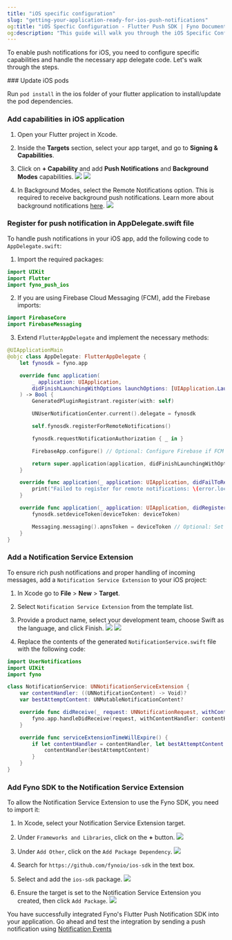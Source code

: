 ```yaml
---
title: "iOS specific configuration"
slug: "getting-your-application-ready-for-ios-push-notifications"
og:title: "iOS Specfic Configuration - Flutter Push SDK | Fyno Documentation"
og:description: "This guide will walk you through the iOS Specific Configuration required to get your app ready for push notifications."
---
```


To enable push notifications for iOS, you need to configure specific capabilities and handle the necessary app delegate code. Let's walk through the steps.

<Steps>
### Update iOS pods

Run `pod install` in the ios folder of your flutter application to install/update the pod dependencies.

### Add capabilities in iOS application

1. Open your Flutter project in Xcode.
2. Inside the **Targets** section, select your app target, and go to **Signing & Capabilities**.
3. Click on **+ Capability** and add **Push Notifications** and **Background Modes** capabilities.
   ![](/images/push_flutter_1.jpeg)
   ![](/images/push_flutter_2.jpeg)

4. In Background Modes, select the Remote Notifications option. This is required to receive background push notifications. Learn more about background notifications [here](https://developer.apple.com/documentation/usernotifications/setting_up_a_remote_notification_server/pushing_background_updates_to_your_app).
   ![](/images/push_flutter_3.png)

### Register for push notification in AppDelegate.swift file

To handle push notifications in your iOS app, add the following code to `AppDelegate.swift`:

1. Import the required packages:

```swift title="AppDelegate.swift" wordWrap
import UIKit
import Flutter
import fyno_push_ios
```

2. If you are using Firebase Cloud Messaging (FCM), add the Firebase imports:

```swift title="AppDelegate.swift" wordWrap
import FirebaseCore
import FirebaseMessaging
```

3. Extend `FlutterAppDelegate` and implement the necessary methods:

```swift title="AppDelegate.swift" wordWrap
@UIApplicationMain
@objc class AppDelegate: FlutterAppDelegate {
    let fynosdk = fyno.app

    override func application(
        _ application: UIApplication,
        didFinishLaunchingWithOptions launchOptions: [UIApplication.LaunchOptionsKey: Any]?
    ) -> Bool {
        GeneratedPluginRegistrant.register(with: self)

        UNUserNotificationCenter.current().delegate = fynosdk

        self.fynosdk.registerForRemoteNotifications()

        fynosdk.requestNotificationAuthorization { _ in }

        FirebaseApp.configure() // Optional: Configure Firebase if FCM is used

        return super.application(application, didFinishLaunchingWithOptions: launchOptions)
    }

    override func application(_ application: UIApplication, didFailToRegisterForRemoteNotificationsWithError error: Error) {
        print("Failed to register for remote notifications: \(error.localizedDescription)")
    }

    override func application(_ application: UIApplication, didRegisterForRemoteNotificationsWithDeviceToken deviceToken: Data) {
        fynosdk.setdeviceToken(deviceToken: deviceToken)

      	Messaging.messaging().apnsToken = deviceToken // Optional: Set APNs token for FCM
    }
}
```

### Add a Notification Service Extension

To ensure rich push notifications and proper handling of incoming messages, add a `Notification Service Extension` to your iOS project:

1. In Xcode go to **File** > **New** > **Target**.
2. Select `Notification Service Extension` from the template list.
3. Provide a product name, select your development team, choose Swift as the language, and click Finish.
   ![](/images/push_flutter_4.png)
   ![](/images/push_flutter_5.png)

4. Replace the contents of the generated `NotificationService.swift` file with the following code:

```swift title="NotificationService.swift" wordWrap
import UserNotifications
import UIKit
import fyno

class NotificationService: UNNotificationServiceExtension {
    var contentHandler: ((UNNotificationContent) -> Void)?
    var bestAttemptContent: UNMutableNotificationContent?

    override func didReceive(_ request: UNNotificationRequest, withContentHandler contentHandler: @escaping (UNNotificationContent) -> Void) {
        fyno.app.handleDidReceive(request, withContentHandler: contentHandler)
    }

    override func serviceExtensionTimeWillExpire() {
        if let contentHandler = contentHandler, let bestAttemptContent = bestAttemptContent {
            contentHandler(bestAttemptContent)
        }
    }
}
```

### Add Fyno SDK to the Notification Service Extension

To allow the Notification Service Extension to use the Fyno SDK, you need to import it:

1. In Xcode, select your Notification Service Extension target.
2. Under `Frameworks and Libraries`, click on the **+** button.
   ![](/images/push_flutter_6.png)

3. Under `Add Other`, click on the `Add Package Dependency`.
   ![](/images/push_flutter_7.png)

4. Search for `https://github.com/fynoio/ios-sdk` in the text box.
5. Select and add the `ios-sdk` package.
   ![](/images/push_flutter_8.png)

6. Ensure the target is set to the Notification Service Extension you created, then click `Add Package`.
   ![](/images/push_flutter_9.png)

</Steps>

<Success>You have successfully integrated Fyno's Flutter Push Notification SDK into your application. Go ahead and test the integration by sending a push notification using [Notification Events](./events-overview)</Success>
